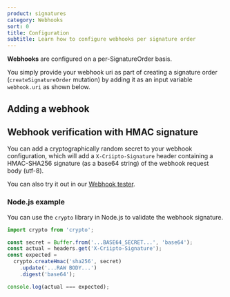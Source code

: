 ```yaml
---
product: signatures
category: Webhooks
sort: 0
title: Configuration
subtitle: Learn how to configure webhooks per signature order
---
```



**Webhooks** are configured on a per-SignatureOrder basis.

You simply provide your webhook uri as part of creating a signature order (`createSignatureOrder` mutation) by adding it as an input variable `webhook.uri` as shown below.

## Adding a webhook


<GraphQLExample
  example={basicExample}
/>

## Webhook verification with HMAC signature


You can add a cryptographically random secret to your webhook configuration, which will add a
`X-Criipto-Signature` header containing a HMAC-SHA256 signature (as a base64 string)
of the webhook request body (utf-8).

You can also try it out in our [Webhook tester](/signatures/webhooks/tester/).

<GraphQLExample
  example={secretExample}
/>

### Node.js example

You can use the `crypto` library in Node.js to validate the webhook signature.

```javascript
import crypto from 'crypto';

const secret = Buffer.from('...BASE64_SECRET...', 'base64');
const actual = headers.get('X-Criipto-Signature');
const expected = 
  crypto.createHmac('sha256', secret)
    .update('...RAW BODY...')
    .digest('base64');

console.log(actual === expected);
```
